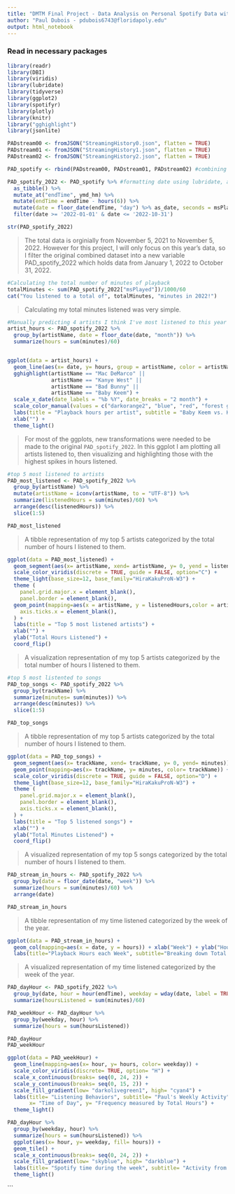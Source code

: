 ```yaml
---
title: "DMTM Final Project - Data Analysis on Personal Spotify Data with R"
author: "Paul Dubois - pdubois6743@floridapoly.edu"
output: html_notebook
---
```


### Read in necessary packages

```r
library(readr)
library(DBI)
library(viridis)
library(lubridate)
library(tidyverse)
library(ggplot2)
library(spotifyr)
library(plotly)
library(knitr)
library("gghighlight")
library(jsonlite)
```


```r
PADstream00 <- fromJSON("StreamingHistory0.json", flatten = TRUE)
PADstream01 <- fromJSON("StreamingHistory1.json", flatten = TRUE)
PADstream02 <- fromJSON("StreamingHistory2.json", flatten = TRUE)

PAD_spotify <- rbind(PADstream00, PADstream01, PADstream02) #combining three JSON files to have only one dataset

PAD_spotify_2022 <- PAD_spotify %>% #formatting date using lubridate, and adding a date attribute as well as minutes and seconds
  as_tibble() %>% 
  mutate_at("endTime", ymd_hm) %>% 
  mutate(endTime = endTime - hours(6)) %>% 
  mutate(date = floor_date(endTime, "day") %>% as_date, seconds = msPlayed / 1000, minutes = seconds / 60) %>% 
  filter(date >= '2022-01-01' & date <= '2022-10-31')

str(PAD_spotify_2022)
```
> The total data is orginially from November 5, 2021 to November 5, 2022. However for this project, I will only focus on this year’s data, so I filter the original combined dataset into a new variable PAD_spotify_2022 which holds data from January 1, 2022 to October 31, 2022.

```r
#Calculating the total number of minutes of playback
totalMinutes <- sum(PAD_spotify_2022["msPlayed"])/1000/60
cat("You listened to a total of", totalMinutes, "minutes in 2022!")
```

> Calculating my total minutes listened was very simple.

```r
#Manually predicting 4 artists I think I've most listened to this year
artist_hours <- PAD_spotify_2022 %>% 
  group_by(artistName, date = floor_date(date, "month")) %>% 
  summarize(hours = sum(minutes)/60) 


ggplot(data = artist_hours) +
  geom_line(aes(x= date, y= hours, group = artistName, color = artistName)) +
  gghighlight(artistName == "Mac DeMarco" ||
              artistName == "Kanye West" ||
              artistName == "Bad Bunny" || 
              artistName == "Baby Keem") +
  scale_x_date(date_labels = "%b %Y", date_breaks = "2 month") +
  scale_color_manual(values = c("darkorange2", "blue", "red", "forest green")) +
  labs(title = "Playback hours per artist", subtitle = "Baby Keem vs. Kanye West") +
  xlab("") +
  theme_light()
```
> For most of the ggplots, new transformations were needed to be made to the original `PAD_spotify_2022`. In this ggplot I am plotting all artists listened to, then visualizing and highlighting those with the highest spikes in hours listened.

```r
#top 5 most listened to artists
PAD_most_listened <- PAD_spotify_2022 %>% 
  group_by(artistName) %>% 
  mutate(artistName = iconv(artistName, to = "UTF-8")) %>% 
  summarize(listenedHours = sum(minutes)/60) %>% 
  arrange(desc(listenedHours)) %>% 
  slice(1:5)

PAD_most_listened
```

> A tibble representation of my top 5 artists categorized by the total number of hours I listened to them.

```r
ggplot(data = PAD_most_listened) +
  geom_segment(aes(x= artistName, xend= artistName, y= 0, yend = listenedHours)) +
  scale_color_viridis(discrete = TRUE, guide = FALSE, option="C") +
  theme_light(base_size=12, base_family="HiraKakuProN-W3") +
  theme (
    panel.grid.major.x = element_blank(),
    panel.border = element_blank(),
  geom_point(mapping=aes(x = artistName, y = listenedHours,color = artistName, color = "cyan3")) +
    axis.ticks.x = element_blank(),
  ) +
  labs(title = "Top 5 most listened artists") +
  xlab("") +
  ylab("Total Hours Listened") +
  coord_flip()
```
> A visualization representation of my top 5 artists categorized by the total number of hours I listened to them.

```r
#top 5 most listented to songs
PAD_top_songs <- PAD_spotify_2022 %>% 
  group_by(trackName) %>% 
  summarize(minutes= sum(minutes)) %>% 
  arrange(desc(minutes)) %>% 
  slice(1:5)

PAD_top_songs
```

> A tibble representation of my top 5 artists categorized by the total number of hours I listened to them.

```r
ggplot(data = PAD_top_songs) +
  geom_segment(aes(x= trackName, xend= trackName, y= 0, yend= minutes)) +
  geom_point(mapping=aes(x= trackName, y= minutes, color= trackName)) +
  scale_color_viridis(discrete = TRUE, guide = FALSE, option="D") +
  theme_light(base_size=12, base_family="HiraKakuProN-W3") +
  theme (
    panel.grid.major.x = element_blank(),
    panel.border = element_blank(),
    axis.ticks.x = element_blank(),
  ) +
  labs(title = "Top 5 listened songs") +
  xlab("") +
  ylab("Total Minutes Listened") +
  coord_flip()

```
> A visualized representation of my top 5 songs categorized by the total number of hours I listened to them.

```r
PAD_stream_in_hours <- PAD_spotify_2022 %>% 
  group_by(date = floor_date(date, "week")) %>% 
  summarize(hours = sum(minutes)/60) %>% 
  arrange(date)

PAD_stream_in_hours
```
> A tibble representation of my time listened categorized by the week of the year.

```r
ggplot(data = PAD_stream_in_hours) +
  geom_col(mapping=aes(x = date, y = hours)) + xlab("Week") + ylab("Hours") +
  labs(title="Playback Hours each Week", subtitle="Breaking down Total Minutes Listened into Hours per Week") 
```

> A visualized representation of my time listened categorized by the week of the year.

```r
PAD_dayHour <- PAD_spotify_2022 %>% 
  group_by(date, hour = hour(endTime), weekday = wday(date, label = TRUE)) %>% 
  summarize(hoursListened = sum(minutes)/60)

PAD_weekHour <- PAD_dayHour %>% 
  group_by(weekday, hour) %>% 
  summarize(hours = sum(hoursListened))

PAD_dayHour
PAD_weekHour
```

```r
ggplot(data = PAD_weekHour) +
  geom_line(mapping=aes(x= hour, y= hours, color= weekday)) +
  scale_color_viridis(discrete= TRUE, option= "H") +
  scale_x_continuous(breaks= seq(0, 24, 2)) +
  scale_y_continuous(breaks= seq(0, 15, 2)) +
  scale_fill_gradient(low= "darkolivegreen1", high= "cyan4") +
  labs(title= "Listening Behaviors", subtitle= "Paul's Weekly Activity",
       x= "Time of Day", y= "Frequency measured by Total Hours") +
  theme_light() 

```

```r
PAD_dayHour %>% 
  group_by(weekday, hour) %>% 
  summarize(hours = sum(hoursListened)) %>% 
  ggplot(aes(x= hour, y= weekday, fill= hours)) +
  geom_tile() +
  scale_x_continuous(breaks= seq(0, 24, 2)) +
  scale_fill_gradient(low= "skyblue", high= "darkblue") +
  labs(title= "Spotify time during the week", subtitle= "Activity from 0 to 24 hours", x= "Time of Day", y= "") +
  theme_light()
```
```


